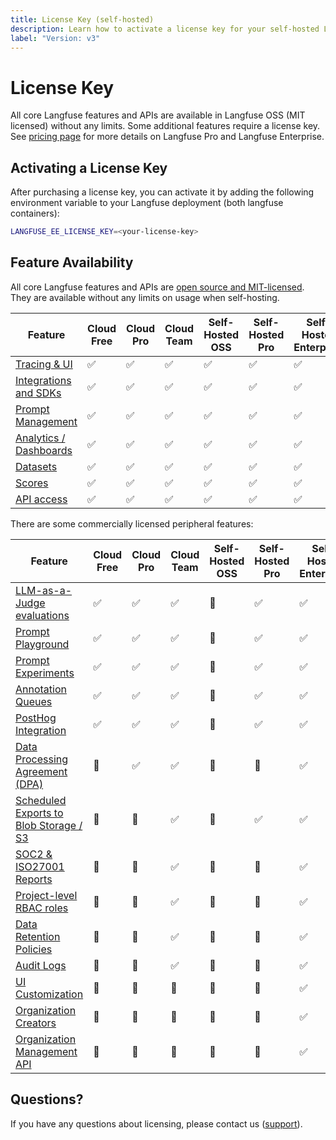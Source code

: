 ```yaml
---
title: License Key (self-hosted)
description: Learn how to activate a license key for your self-hosted Langfuse deployment.
label: "Version: v3"
---
```


# License Key

All core Langfuse features and APIs are available in Langfuse OSS (MIT licensed) without any limits.
Some additional features require a license key.
See [pricing page](/pricing-self-host) for more details on Langfuse Pro and Langfuse Enterprise.

## Activating a License Key

After purchasing a license key, you can activate it by adding the following environment variable to your Langfuse deployment (both langfuse containers):

```bash
LANGFUSE_EE_LICENSE_KEY=<your-license-key>
```

## Feature Availability

All core Langfuse features and APIs are [open source and MIT-licensed](/open-source). They are available without any limits on usage when self-hosting.

| Feature                                            | Cloud<br/>Free | Cloud<br/>Pro | Cloud<br/>Team | Self-Hosted<br/>OSS | Self-Hosted<br/>Pro | Self-Hosted<br/>Enterprise |
| -------------------------------------------------- | -------------- | ------------- | -------------- | ------------------- | ------------------- | -------------------------- |
| [Tracing & UI](/docs/tracing)                      | ✅             | ✅            | ✅             | ✅                  | ✅                  | ✅                         |
| [Integrations and SDKs](/docs/tracing)             | ✅             | ✅            | ✅             | ✅                  | ✅                  | ✅                         |
| [Prompt Management](/docs/prompts)                 | ✅             | ✅            | ✅             | ✅                  | ✅                  | ✅                         |
| [Analytics / Dashboards](/docs/analytics/overview) | ✅             | ✅            | ✅             | ✅                  | ✅                  | ✅                         |
| [Datasets](/docs/datasets/overview)                | ✅             | ✅            | ✅             | ✅                  | ✅                  | ✅                         |
| [Scores](/docs/scores/overview)                    | ✅             | ✅            | ✅             | ✅                  | ✅                  | ✅                         |
| [API access](/docs/query-traces)                   | ✅             | ✅            | ✅             | ✅                  | ✅                  | ✅                         |

There are some commercially licensed peripheral features:

| Feature                                                                   | Cloud<br/>Free | Cloud<br/>Pro | Cloud<br/>Team | Self-Hosted<br/>OSS | Self-Hosted<br/>Pro | Self-Hosted<br/>Enterprise |
| ------------------------------------------------------------------------- | -------------- | ------------- | -------------- | ------------------- | ------------------- | -------------------------- |
| [LLM-as-a-Judge evaluations](/docs/scores/model-based-evals)              | ✅             | ✅            | ✅             | 🛑                  | ✅                  | ✅                         |
| [Prompt Playground](/docs/playground)                                     | ✅             | ✅            | ✅             | 🛑                  | ✅                  | ✅                         |
| [Prompt Experiments](/docs/datasets/prompt-experiments)                   | ✅             | ✅            | ✅             | 🛑                  | ✅                  | ✅                         |
| [Annotation Queues](/docs/scores/annotation#annotation-queues)            | ✅             | ✅            | ✅             | 🛑                  | ✅                  | ✅                         |
| [PostHog Integration](/docs/analytics/posthog)                            | ✅             | ✅            | ✅             | 🛑                  | ✅                  | ✅                         |
| [Data Processing Agreement (DPA)](/security)                              | 🛑             | ✅            | ✅             | 🛑                  | 🛑                  | ✅                         |
| [Scheduled Exports to Blob Storage / S3](/docs/query-traces#blob-storage) | 🛑             | 🛑            | ✅             | 🛑                  | ✅                  | ✅                         |
| [SOC2 & ISO27001 Reports](/security)                                      | 🛑             | 🛑            | ✅             | 🛑                  | 🛑                  | ✅                         |
| [Project-level RBAC roles](/docs/rbac)                                    | 🛑             | 🛑            | ✅             | 🛑                  | 🛑                  | ✅                         |
| [Data Retention Policies](/docs/data-retention)                           | 🛑             | 🛑            | ✅             | 🛑                  | 🛑                  | ✅                         |
| [Audit Logs](/changelog/2025-01-21-audit-logs)                            | 🛑             | 🛑            | ✅             | 🛑                  | 🛑                  | ✅                         |
| [UI Customization](/self-hosting/ui-customization)                        | 🛑             | 🛑            | 🛑             | 🛑                  | 🛑                  | ✅                         |
| [Organization Creators](/self-hosting/organization-creators)              | 🛑             | 🛑            | 🛑             | 🛑                  | 🛑                  | ✅                         |
| [Organization Management API](/self-hosting/organization-management-api)  | 🛑             | 🛑            | 🛑             | 🛑                  | 🛑                  | ✅                         |

## Questions?

If you have any questions about licensing, please contact us ([support](/support)).
